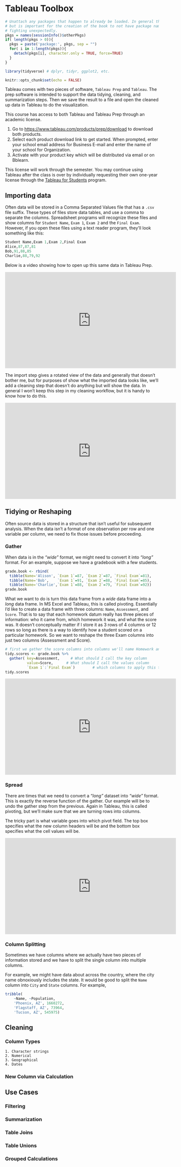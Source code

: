 # Tableau Toolbox

```r
# Unattach any packages that happen to already be loaded. In general this is unecessary
# but is important for the creation of the book to not have package namespaces
# fighting unexpectedly.
pkgs = names(sessionInfo()$otherPkgs)
if( length(pkgs > 0)){
  pkgs = paste('package:', pkgs, sep = "")
  for( i in 1:length(pkgs)){
    detach(pkgs[i], character.only = TRUE, force=TRUE)
  }
}

library(tidyverse) # dplyr, tidyr, ggplot2, etc.

knitr::opts_chunk$set(echo = FALSE)

```

Tableau comes with two pieces of software, `Tableau Prep` and `Tableau`. The prep software is intended to support the data tidying, cleaning, and summarization steps. Then we save the result to a file and open the cleaned up data in Tableau to do the visualization. 

This course has access to both Tableau and Tableau Prep through an academic license. 

1. Go to [https://www.tableau.com/products/prep/download](https://www.tableau.com/products/prep/download) to download both products.
2. Select each product download link to get started. When prompted, enter your school email address for Business E-mail and enter the name of your school for Organization.
3. Activate with your product key which will be distributed via email or on Bblearn.

This license will work through the semester. You may continue using Tableau after the class is over by individually requesting their own one-year license through the [Tableau for Students](https://www.tableau.com/academic/students) program.

## Importing data
Often data will be stored in a Comma Separated Values file that has a `.csv` file suffix. These types of files store data tables, and use a comma to separate the columns. Spreadsheet programs will recognize these files and show columns for `Student Name`, `Exam 1`, `Exam 2` and the `Final Exam`. However, if you open these files using a text reader program, they'll look something like this:

```r
Student Name,Exam 1,Exam 2,Final Exam
Alice,87,87,81
Bob,91,88,85
Charlie,88,79,92
```

Below is a video showing how to open up this same data in Tableau Prep.

<iframe width="560" height="315" src="https://www.youtube.com/embed/ruWnLWGcwBI" frameborder="0" allowfullscreen></iframe>

The import step gives a rotated view of the data and generally that doesn't bother me, but for purposes of show what the imported data looks like, we'll add a cleaning step that doesn't do anything but will show the data. In general I won't keep this step in my cleaning workflow, but it is handy to know how to do this.

<iframe width="560" height="315" src="https://www.youtube.com/embed/f6KhNAlBNtU" frameborder="0" allowfullscreen></iframe>


## Tidying or Reshaping
Often source data is stored in a structure that isn't useful for subsequent analysis. When the data isn't a format of one observation per row and one variable per column, we need to fix those issues before proceeding.

### Gather
When data is in the *"wide"* format, we might need to convert it into *"long"* format. For an example, suppose we have a gradebook with a few students.

```r
grade.book <- rbind(
  tibble(Name='Alison', `Exam 1`=87, `Exam 2`=87, `Final Exam`=81),
  tibble(Name='Bob',    `Exam 1`=91, `Exam 2`=88, `Final Exam`=85),
  tibble(Name='Charlie',`Exam 1`=88, `Exam 2`=79, `Final Exam`=92))
grade.book
```

What we want to do is turn this data frame from a *wide* data frame into a *long* data frame. In MS Excel and Tableau, this is called pivoting. Essentially I'd like to create a data frame with three columns: `Name`, `Assessment`, and `Score`. That is to say that each homework datum really has three pieces of information: who it came from, which homework it was, and what the score was. It doesn't conceptually matter if I store it as 3 rows of 4 columns or 12 rows so long as there is a way to identify how a student scored on a particular homework. So we want to reshape the three Exam columns into just two columns (Assessment and Score). 

```r
# first we gather the score columns into columns we'll name Homework and Score
tidy.scores <- grade.book %>% 
  gather( key=Assessment,     # What should I call the key column
          value=Score,      # What should I call the values column
          `Exam 1`:`Final Exam`)        # which columns to apply this to
tidy.scores
```


<iframe width="560" height="315" src="https://www.youtube.com/embed/suCAb8qJOSM" frameborder="0" allowfullscreen></iframe>


### Spread
There are times that we need to convert a *"long"* dataset into *"wide"* format.  This is exactly the reverse function of the gather. Our example will be to undo the gather step from the previous. Again in Tableau, this is called pivoting, but we'll make sure that we are turning rows into columns.

The tricky part is what variable goes into which pivot field.  The top box specifies what the new column headers will be and the bottom box specifies what the cell values will be.

<iframe width="560" height="315" src="https://www.youtube.com/embed/qZ8L3KrAwnE" frameborder="0" allowfullscreen></iframe>


### Column Splitting
Sometimes we have columns where we actually have two pieces of information stored and we have to split the single column into multiple columns. 

For example, we might have data about across the country, where the city name obnoxiously includes the state.  It would be good to split the `Name` column into `City` and `State` columns. For example,

```r
tribble(
    ~Name, ~Population,
    'Phoenix, AZ', 1660272,
    'Flagstaff, AZ', 73964,
    'Tucson, AZ', 545975)
```




## Cleaning
### Column Types
    1. Character strings
    2. Numerical
    3. Geographical
    4. Dates
    
### New Column via Calculation


## Use Cases
### Filtering
### Summarization 
### Table Joins
### Table Unions
### Grouped Calculations

